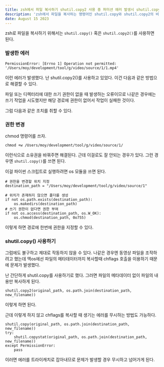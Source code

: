 ```yaml
---
title: zsh에서 파일 복사하기 shutil.copy2 사용 중 퍼미션 에러 발생시 shutil.copy와 shutil.copy2 차이
description: 'zsh에서 파일을 복사하는 명령어인 shutil.copy와 shutil.copy2의 비교'
date: August 15 2023
---
```


zsh로 파일을 복사하기 위해서는 ```shutil.copy()``` 혹은 ```shutil.copy2()```를 사용하면 된다.

### 발생한 에러

```
PermissionError: [Errno 1] Operation not permitted: '/Users/moy/development/tool/g/video/source/1/1.mp4'
```

이런 에러가 발생했다. 난 shutil.copy2()를 사용하고 있었다. 이건 다음과 같은 방법으로 해결할 수 있다. 

파일 또는 디렉터리에 대한 쓰기 권한이 없을 때 발생하는 오류이므로
나같은 경우에는 쓰기 작업을 시도했지만 해당 경로에 권한이 없어서 작업이 실패한 것이다.


그럼 다음과 같은 조치를 취할 수 있다.

### 권한 변경
chmod 명령어를 쓰자. 

```
chmod +w /Users/moy/development/tool/g/video/source/1/
```
이런식으로 소유권을 바꿔주면 해결된다. 근데 이걸로도 잘 안되는 경우가 있다. 그런 경우엔 ```shutil.copy()```를 쓰면 된다.

이걸 파이썬 스크립트로 실행하려면 os 모듈을 쓰면 된다.

```
# 권한을 변경할 위치 지정
destination_path = "/Users/moy/development/tool/g/video/source/1" 

# 위치가 존재하지 않으면 폴더를 생성
if not os.path.exists(destination_path):
    os.makedirs(destination_path)
# 쓰기 권한이 없다면 권한 부여
if not os.access(destination_path, os.W_OK):
    os.chmod(destination_path, 0o755)
```
이렇게 하면 경로에 한번에 권한을 지정할 수 있다.


### shutil.copy() 사용하기

그럼에도 불구하고 제대로 작동하지 않을 수 있다. 나같은 경우엔 동영상 파일을 조작하려고 했는데 맥os에선 파일의 메타데이터까지 복사할때 chflags 호출을 이용하기 때문에 문제가 발생했다.

난 간단하게 shutil.copy를 사용하기로 했다. 그러면 파일의 메타데이터 없이 파일의 내용만 복사하게 된다.

```
shutil.copy2(original_path, os.path.join(destination_path, new_filename))
```
이렇게 하면 된다.

근데 이렇게 하지 않고 chflags를 복사할 때 생기는 에러를 무시하는 방법도 가능하다.

```
shutil.copy(original_path, os.path.join(destination_path, new_filename))
try:
    shutil.copystat(original_path, os.path.join(destination_path, new_filename))
except PermissionError:
    pass
```

이러면 에러를 트라이캐치로 잡아내므로 문제가 발생할 경우 무시하고 넘어가게 된다. 



